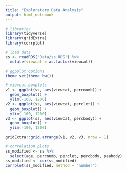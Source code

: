 ```yaml
---
title: "Exploratory Data Analysis"
output: html_notebook
---
```


```r
# libraries
library(tidyverse)
library(gridExtra)
library(corrplot)

# load data
ss <- readRDS("Data/ss.RDS") %>%
  mutate(viewcat = as.factor(viewcat))

# ggpplot options
theme_set(theme_bw())
```

```r
# viewcat boxplots
v1 <- ggplot(ss, aes(viewcat, percnumb)) +
  geom_boxplot() +
  ylim(-100, 1200)
v2 <- ggplot(ss, aes(viewcat, perclet)) +
  geom_boxplot() +
  ylim(-100, 1200)
v3 <- ggplot(ss, aes(viewcat, percbody)) +
  geom_boxplot() +
  ylim(-100, 1200)

gridExtra::grid.arrange(v1, v2, v3, nrow = 1)
```

```r
# correlation plots
ss_modified <- ss %>%
  select(age, percnumb, perclet, percbody, peabody)
ss_modified <- cor(ss_modified)
corrplot(ss_modified, method = "number")
```
